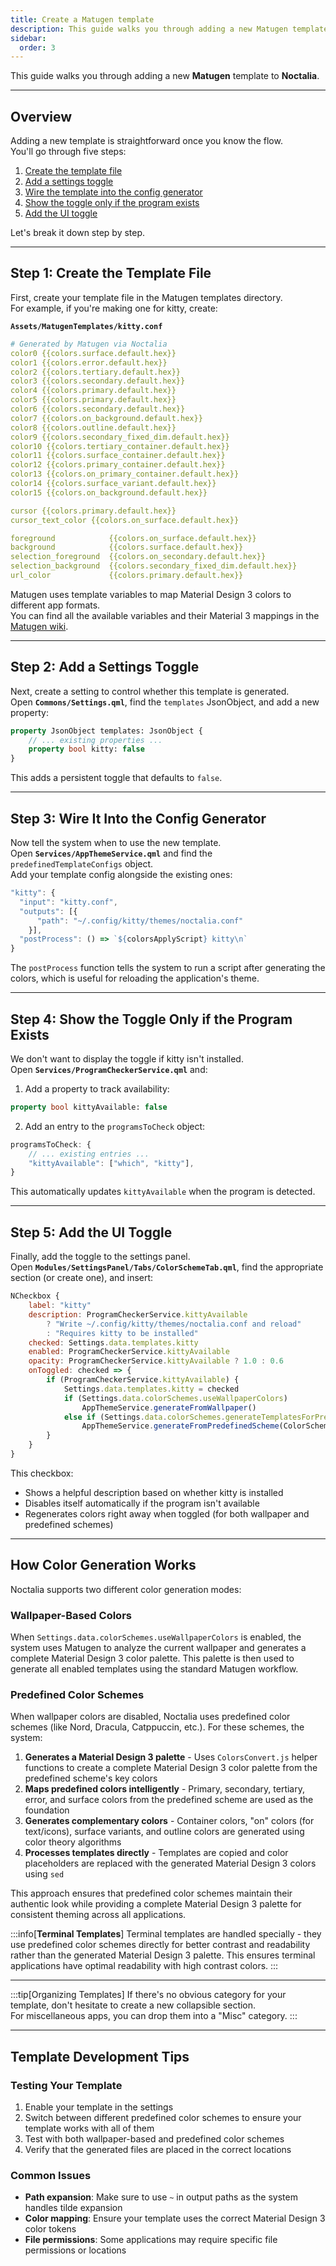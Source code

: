 ```yaml
---
title: Create a Matugen template
description: This guide walks you through adding a new Matugen template to Noctalia.
sidebar:
  order: 3
---
```


This guide walks you through adding a new **Matugen** template to **Noctalia**.

---

## Overview

Adding a new template is straightforward once you know the flow.  
You'll go through five steps:

1. [Create the template file](#step-1-create-the-template-file)  
2. [Add a settings toggle](#step-2-add-a-settings-toggle)  
3. [Wire the template into the config generator](#step-3-wire-it-into-the-config-generator)  
4. [Show the toggle only if the program exists](#step-4-show-the-toggle-only-if-the-program-exists)  
5. [Add the UI toggle](#step-5-add-the-ui-toggle)

Let's break it down step by step.

---

## Step 1: Create the Template File

First, create your template file in the Matugen templates directory.  
For example, if you're making one for kitty, create:

**`Assets/MatugenTemplates/kitty.conf`**

```yaml
# Generated by Matugen via Noctalia
color0 {{colors.surface.default.hex}}
color1 {{colors.error.default.hex}}
color2 {{colors.tertiary.default.hex}}
color3 {{colors.secondary.default.hex}}
color4 {{colors.primary.default.hex}}
color5 {{colors.primary.default.hex}}
color6 {{colors.secondary.default.hex}}
color7 {{colors.on_background.default.hex}}
color8 {{colors.outline.default.hex}}
color9 {{colors.secondary_fixed_dim.default.hex}}
color10 {{colors.tertiary_container.default.hex}}
color11 {{colors.surface_container.default.hex}}
color12 {{colors.primary_container.default.hex}}
color13 {{colors.on_primary_container.default.hex}}
color14 {{colors.surface_variant.default.hex}}
color15 {{colors.on_background.default.hex}}

cursor {{colors.primary.default.hex}}
cursor_text_color {{colors.on_surface.default.hex}}

foreground            {{colors.on_surface.default.hex}}
background            {{colors.surface.default.hex}}
selection_foreground  {{colors.on_secondary.default.hex}}
selection_background  {{colors.secondary_fixed_dim.default.hex}}
url_color             {{colors.primary.default.hex}}
```

Matugen uses template variables to map Material Design 3 colors to different app formats.  
You can find all the available variables and their Material 3 mappings in the [Matugen wiki](https://github.com/InioX/matugen/wiki).

---

## Step 2: Add a Settings Toggle

Next, create a setting to control whether this template is generated.  
Open **`Commons/Settings.qml`**, find the `templates` JsonObject, and add a new property:

```qml
property JsonObject templates: JsonObject {
    // ... existing properties ...
    property bool kitty: false
}
```

This adds a persistent toggle that defaults to `false`.

---

## Step 3: Wire It Into the Config Generator

Now tell the system when to use the new template.  
Open **`Services/AppThemeService.qml`** and find the `predefinedTemplateConfigs` object.  
Add your template config alongside the existing ones:

```qml
"kitty": {
  "input": "kitty.conf",
  "outputs": [{
      "path": "~/.config/kitty/themes/noctalia.conf"
    }],
  "postProcess": () => `${colorsApplyScript} kitty\n`
}
```

The `postProcess` function tells the system to run a script after generating the colors, which is useful for reloading the application's theme.

---

## Step 4: Show the Toggle Only if the Program Exists

We don't want to display the toggle if kitty isn't installed.  
Open **`Services/ProgramCheckerService.qml`** and:

1. Add a property to track availability:

```qml
property bool kittyAvailable: false
```

2. Add an entry to the `programsToCheck` object:

```qml
programsToCheck: {
    // ... existing entries ...
    "kittyAvailable": ["which", "kitty"],
}
```

This automatically updates `kittyAvailable` when the program is detected.

---

## Step 5: Add the UI Toggle

Finally, add the toggle to the settings panel.  
Open **`Modules/SettingsPanel/Tabs/ColorSchemeTab.qml`**, find the appropriate section (or create one), and insert:

```qml
NCheckbox {
    label: "kitty"
    description: ProgramCheckerService.kittyAvailable
        ? "Write ~/.config/kitty/themes/noctalia.conf and reload"
        : "Requires kitty to be installed"
    checked: Settings.data.templates.kitty
    enabled: ProgramCheckerService.kittyAvailable
    opacity: ProgramCheckerService.kittyAvailable ? 1.0 : 0.6
    onToggled: checked => {
        if (ProgramCheckerService.kittyAvailable) {
            Settings.data.templates.kitty = checked
            if (Settings.data.colorSchemes.useWallpaperColors)
                AppThemeService.generateFromWallpaper()
            else if (Settings.data.colorSchemes.generateTemplatesForPredefined)
                AppThemeService.generateFromPredefinedScheme(ColorSchemeService.getCurrentScheme())
        }
    }
}
```

This checkbox:  
- Shows a helpful description based on whether kitty is installed  
- Disables itself automatically if the program isn't available  
- Regenerates colors right away when toggled (for both wallpaper and predefined schemes)

---

## How Color Generation Works

Noctalia supports two different color generation modes:

### Wallpaper-Based Colors
When `Settings.data.colorSchemes.useWallpaperColors` is enabled, the system uses Matugen to analyze the current wallpaper and generates a complete Material Design 3 color palette. This palette is then used to generate all enabled templates using the standard Matugen workflow.

### Predefined Color Schemes
When wallpaper colors are disabled, Noctalia uses predefined color schemes (like Nord, Dracula, Catppuccin, etc.). For these schemes, the system:

1. **Generates a Material Design 3 palette** - Uses `ColorsConvert.js` helper functions to create a complete Material Design 3 color palette from the predefined scheme's key colors
2. **Maps predefined colors intelligently** - Primary, secondary, tertiary, error, and surface colors from the predefined scheme are used as the foundation
3. **Generates complementary colors** - Container colors, "on" colors (for text/icons), surface variants, and outline colors are generated using color theory algorithms
4. **Processes templates directly** - Templates are copied and color placeholders are replaced with the generated Material Design 3 colors using `sed`

This approach ensures that predefined color schemes maintain their authentic look while providing a complete Material Design 3 palette for consistent theming across all applications.

:::info[**Terminal Templates**]
Terminal templates are handled specially - they use predefined color schemes directly for better contrast and readability rather than the generated Material Design 3 palette. This ensures terminal applications have optimal readability with high contrast colors.
:::

---

:::tip[Organizing Templates]
If there's no obvious category for your template, don't hesitate to create a new collapsible section.  
For miscellaneous apps, you can drop them into a "Misc" category.
:::

---

## Template Development Tips

### Testing Your Template
1. Enable your template in the settings
2. Switch between different predefined color schemes to ensure your template works with all of them
3. Test with both wallpaper-based and predefined color schemes
4. Verify that the generated files are placed in the correct locations

### Common Issues
- **Path expansion**: Make sure to use `~` in output paths as the system handles tilde expansion
- **Color mapping**: Ensure your template uses the correct Material Design 3 color tokens
- **File permissions**: Some applications may require specific file permissions or locations
